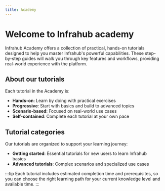```yaml
---
title: Academy
---
```


# Welcome to Infrahub academy

Infrahub Academy offers a collection of practical, hands-on tutorials designed to help you master Infrahub's powerful capabilities. These step-by-step guides will walk you through key features and workflows, providing real-world experience with the platform.

## About our tutorials

Each tutorial in the Academy is:

- **Hands-on**: Learn by doing with practical exercises
- **Progressive**: Start with basics and build to advanced topics
- **Scenario-based**: Focused on real-world use cases
- **Self-contained**: Complete each tutorial at your own pace

## Tutorial categories

Our tutorials are organized to support your learning journey:

- **Getting started**: Essential tutorials for new users to learn Infrahub basics
- **Advanced tutorials**: Complex scenarios and specialized use cases

:::tip
Each tutorial includes estimated completion time and prerequisites, so you can choose the right learning path for your current knowledge level and available time.
:::
